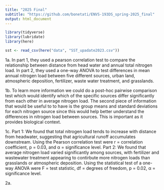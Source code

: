 ```yaml
---
title: "2025 Final"
subtitle: "https://github.com/bonetati/ENVS-193DS_spring-2025_final"
output: html_document
---
```


```r
library(tidyverse)
library(lubridate)
library(here)

sst <- read_csv(here("data", "SST_upadate2023.csv"))
```

1a. 
In part 1, they used a pearson correlation test to compare the relationship between distance from head water and annual total nitrogen load. In part 2, they used a one-way ANOVA to test differences in mean annual nitrogen load between five different sources, urban land, atmospheric deposition, fertilizer, waste water treatment, and grasslands.

1b. To learn more information we could do a post-hoc pairwise comparison test which would identify which of the specific sources differ significantly from each other in average nitrogen load. The second piece of information that would be useful to to have is the group means and standard deviations for each nitrogen source since this would help better understand the differences in nitrogen load between sources. This is important as it provides biological context.

1c.
Part 1: We found that total nitrogen load tends to increase with distance from headwater, suggesting that agricultural runoff accumulates downstream. Using the Pearson correlation test were r = correlation coefficient, p = 0.03, and α = significance level. 
Part 2: We found that average nitrogen load varied significantly among sources, with fertilizer and wastewater treatment appearing to contirbute more nitrogen loads than grasslands or atmospheric deposition. Using the statistical test of a one-way ANOVA were F = test statistic, df = degrees of freedom, p = 0.02, α = significance level.

2a.
```r

```











